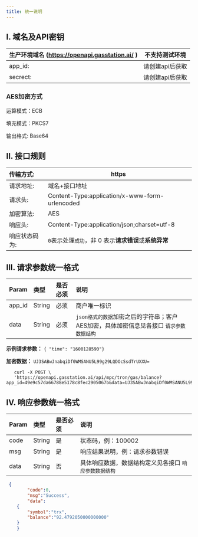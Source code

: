 ```yaml
---
title: 统一说明
---
```


## I. 域名及API密钥

| 生产环境域名 (https://openapi.gasstation.ai/ ) | 不支持测试环境  |
| :---------------------------- | ------------------------------------------------- |
| app_id:                       | 请创建api后获取                                  |
| secrect:                      | 请创建api后获取      |



### AES加密方式

运算模式：ECB

填充模式：PKCS7

输出格式: Base64


## II. 接口规则

| 传输方式:     | https                                                 |
| :------------ | ------------------------------------------------------ |
| 请求地址:     | 域名+接口地址                                          |
| 请求头:      | Content-Type:application/x-www-form-urlencoded        |
| 加密算法:     | AES       |
| 响应头:     | Content-Type:application/json;charset=utf-8   |
| 响应状态码为: | `0`表示处理`成功`，非 0 表示**请求错误**或**系统异常** |

## III. 请求参数统一格式

| Param  | 类型   | 是否必须 | 说明                                                      |
| :----- | :----- | :----------------- | :------------------------------------- |
| app_id | String | 必须     | 商户唯一标识                                              |
| data   | String | 必须     | `json格式的数据`加密之后的字符串；客户AES加密，具体加密信息见各接口 `请求参数数据结构` |


**示例请求参数：**
`{ "time": "1600128590"}`

**加密数据：**
`UJ3SABwJnabqiDf0WMSANU5L99g29LQDOcSsdTrUXXU=`


 ```curl cURL
    curl -X POST \
    'https://openapi.gasstation.ai/api/mpc/tron/gas/balance?app_id=49e9c57da66788e5178c8fec2905067b&data=UJ3SABwJnabqiDf0WMSANU5L99g29LQDOcSsdTrUXXU='
```


## IV. 响应参数统一格式

| Param | 类型   | 是否必须 | 说明                                                   |
| :---- | :----- | :------- | :----------------------------------------------------- |
| code  | String | 是       | 状态码，例：100002                                     |
| msg   | String | 是       | 响应结果说明，例：请求参数错误                         |
| data  | String | 否       | 具体响应数据，数据结构定义见各接口  `响应参数数据结构` |

```json
 {
        "code":0,
        "msg":"Success",
        "data":
    {
        "symbol":"trx",
        "balance":"92.4792050000000000"
    }
    }
```